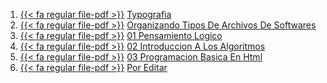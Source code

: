 1. [{{< fa regular file-pdf >}}](https://achalmaedison.netlify.app/programacion-software/fundamentos-programacion/2018-06-09-typografia/index.pdf) [Typografia](https://achalmaedison.netlify.app/programacion-software/fundamentos-programacion/2018-06-09-typografia)
2. [{{< fa regular file-pdf >}}](https://achalmaedison.netlify.app/programacion-software/fundamentos-programacion/2019-08-13-organizando-tipos-de-archivos-de-softwares/index.pdf) [Organizando Tipos De Archivos De Softwares](https://achalmaedison.netlify.app/programacion-software/fundamentos-programacion/2019-08-13-organizando-tipos-de-archivos-de-softwares)
3. [{{< fa regular file-pdf >}}](https://achalmaedison.netlify.app/programacion-software/fundamentos-programacion/2021-01-04-01-pensamiento-logico/index.pdf) [01 Pensamiento Logico](https://achalmaedison.netlify.app/programacion-software/fundamentos-programacion/2021-01-04-01-pensamiento-logico)
4. [{{< fa regular file-pdf >}}](https://achalmaedison.netlify.app/programacion-software/fundamentos-programacion/2021-01-11-02-introduccion-a-los-algoritmos/index.pdf) [02 Introduccion A Los Algoritmos](https://achalmaedison.netlify.app/programacion-software/fundamentos-programacion/2021-01-11-02-introduccion-a-los-algoritmos)
5. [{{< fa regular file-pdf >}}](https://achalmaedison.netlify.app/programacion-software/fundamentos-programacion/2021-01-18-03-programacion-basica-en-html/index.pdf) [03 Programacion Basica En Html](https://achalmaedison.netlify.app/programacion-software/fundamentos-programacion/2021-01-18-03-programacion-basica-en-html)
6. [{{< fa regular file-pdf >}}](https://achalmaedison.netlify.app/programacion-software/fundamentos-programacion/2024-03-31-por-editar/index.pdf) [Por Editar](https://achalmaedison.netlify.app/programacion-software/fundamentos-programacion/2024-03-31-por-editar)
